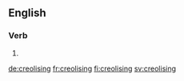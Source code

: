==English==

===Verb===
{{head|en|present participle}}

# {{present participle of|creolise|lang=en}}

[[de:creolising]]
[[fr:creolising]]
[[fi:creolising]]
[[sv:creolising]]